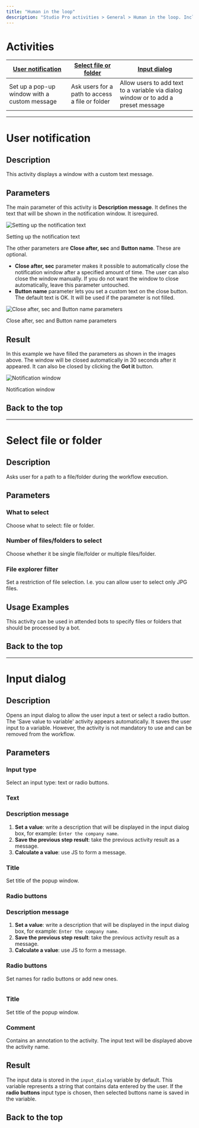 ```yaml
---
title: "Human in the loop"
description: "Studio Pro activities > General > Human in the loop. Includes \"User notification\", \"Select file or folder\" and \"Input dialog\"."
---
```

# Activities

| [**User notification**](/docs/human-in-the-loop#user-notification) | [**Select file or folder**](/docs/human-in-the-loop#select-file-or-folder) | [**Input dialog**](/docs/human-in-the-loop#input-dialog) |
| --- | --- | --- |
| Set up a pop-up window with a custom message | Ask users for a path to access a file or folder | Allow users to add text to a variable via dialog window or to add a preset message |

* * *

# User notification

## Description

This activity displays a window with a custom text message.

## Parameters

The main parameter of this activity is **Description message**. It defines the text that will be shown in the notification window. It isrequired.

<img className="block" src="images/files_readme_io/_79ffc9c_image.png" alt="Setting up the notification text" />

Setting up the notification text

The other parameters are **Close after, sec** and **Button name**. These are optional.

*   **Close after, sec** parameter makes it possible to automatically close the notification window after a specified amount of time. The user can also close the window manually. If you do not want the window to close automatically, leave this parameter untouched.
*   **Button name** parameter lets you set a custom text on the close button. The default text is OK. It will be used if the parameter is not filled.

<img className="block" src="images/files_readme_io/_2e71f96_image.png" alt="Close after, sec and Button name parameters" />

Close after, sec and Button name parameters

## Result

In this example we have filled the parameters as shown in the images above. The window will be closed automatically in 30 seconds after it appeared. It can also be closed by clicking the **Got it** button.

<img className="block" src="images/files_readme_io/_c414445_image.png" alt="Notification window" />

Notification window

<Info>

## ️Back to the top

</Info>

* * *

# Select file or folder

## Description

Asks user for a path to a file/folder during the workflow execution.

## Parameters

### What to select

Choose what to select: file or folder.

### Number of files/folders to select

Choose whether it be single file/folder or multiple files/folder.

### File explorer filter

Set a restriction of file selection. I.e. you can allow user to select only JPG files.

## Usage Examples

This activity can be used in attended bots to specify files or folders that should be processed by a bot.

<Info>

## ️Back to the top

</Info>

* * *

# Input dialog

## Description

Opens an input dialog to allow the user input a text or select a radio button. The 'Save value to variable' activity appears automatically. It saves the user input to a variable. However, the activity is not mandatory to use and can be removed from the workflow.

## Parameters

### Input type

Select an input type: text or radio buttons.

### Text

### Description message

1.  **Set a value**: write a description that will be displayed in the input dialog box, for example: `Enter the company name`.
2.  **Save the previous step result**: take the previous activity result as a message.
3.  **Calculate a value**: use JS to form a message.

### Title

Set title of the popup window.

### Radio buttons

### Description message

1.  **Set a value**: write a description that will be displayed in the input dialog box, for example: `Enter the company name`.
2.  **Save the previous step result**: take the previous activity result as a message.
3.  **Calculate a value**: use JS to form a message.

### Radio buttons

Set names for radio buttons or add new ones.

<img className="block" src="images/files_readme_io/_6410fbd_image.png" alt="" />

### Title

Set title of the popup window.

### Comment

Contains an annotation to the activity. The input text will be displayed above the activity name.

## Result

The input data is stored in the `input_dialog` variable by default. This variable represents a string that contains data entered by the user. If the **radio buttons** input type is chosen, then selected buttons name is saved in the variable.

<Info>

## ️Back to the top

</Info>

